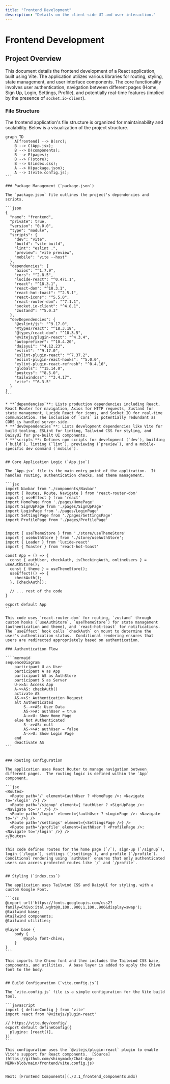 ```yaml
---
title: "Frontend Development"
description: "Details on the client-side UI and user interaction."
---
```


# Frontend Development

<TOC />

## Project Overview

This document details the frontend development of a React application, built using Vite.  The application utilizes various libraries for routing, styling, state management, and user interface components.  The core functionality involves user authentication, navigation between different pages (Home, Sign Up, Login, Settings, Profile), and potentially real-time features (implied by the presence of `socket.io-client`).

### File Structure

The frontend application's file structure is organized for maintainability and scalability.  Below is a visualization of the project structure.

````mermaid
graph TD
    A[frontend] --> B(src);
    B --> C(App.jsx);
    B --> D(components);
    B --> E(pages);
    B --> F(store);
    B --> G(index.css);
    A --> H(package.json);
    A --> I(vite.config.js);
```

### Package Management (`package.json`)

The `package.json` file outlines the project's dependencies and scripts.

```json
{
  "name": "frontend",
  "private": true,
  "version": "0.0.0",
  "type": "module",
  "scripts": {
    "dev": "vite",
    "build": "vite build",
    "lint": "eslint .",
    "preview": "vite preview",
    "mobile": "vite --host"
  },
  "dependencies": {
    "axios": "^1.7.9",
    "cors": "^2.8.5",
    "lucide-react": "^0.471.1",
    "react": "^18.3.1",
    "react-dom": "^18.3.1",
    "react-hot-toast": "^2.5.1",
    "react-icons": "^5.5.0",
    "react-router-dom": "^7.1.1",
    "socket.io-client": "^4.8.1",
    "zustand": "^5.0.3"
  },
  "devDependencies": {
    "@eslint/js": "^9.17.0",
    "@types/react": "^18.3.18",
    "@types/react-dom": "^18.3.5",
    "@vitejs/plugin-react": "^4.3.4",
    "autoprefixer": "^10.4.20",
    "daisyui": "^4.12.23",
    "eslint": "^9.17.0",
    "eslint-plugin-react": "^7.37.2",
    "eslint-plugin-react-hooks": "^5.0.0",
    "eslint-plugin-react-refresh": "^0.4.16",
    "globals": "^15.14.0",
    "postcss": "^8.5.0",
    "tailwindcss": "^3.4.17",
    "vite": "^6.3.5"
  }
}
```

* **`dependencies`**: Lists production dependencies including React, React Router for navigation, Axios for HTTP requests, Zustand for state management, Lucide React for icons, and Socket.IO for real-time communication. The inclusion of `cors` is potentially redundant as CORS is handled server-side.
* **`devDependencies`**: Lists development dependencies like Vite for build tooling, ESLint for linting, Tailwind CSS for styling, and DaisyUI for pre-built UI components.
* **`scripts`**: Defines npm scripts for development (`dev`), building (`build`), linting (`lint`), previewing (`preview`), and a mobile-specific dev command (`mobile`).


## Core Application Logic (`App.jsx`)

The `App.jsx` file is the main entry point of the application.  It handles routing, authentication checks, and theme management.

```jsx
import Navbar from './components/Navbar'
import { Routes, Route, Navigate } from 'react-router-dom'
import { useEffect } from 'react'
import HomePage from './pages/HomePage'
import SignUpPage from './pages/SignUpPage' 
import LoginPage from './pages/LoginPage' 
import SettingsPage from './pages/SettingsPage' 
import ProfilePage from './pages/ProfilePage'


import { useThemeStore } from './store/useThemeStore'
import { useAuthStore } from './store/useAuthStore'; 
import { Loader } from 'lucide-react'
import { Toaster } from 'react-hot-toast'

const App = () => {
  const { authUser, checkAuth, isCheckingAuth, onlineUsers } = useAuthStore();
  const { theme } = useThemeStore();
  useEffect(() => {
    checkAuth();
  }, [checkAuth]);

  // ... rest of the code
}

export default App
```

This code uses `react-router-dom` for routing, `zustand` through custom hooks (`useAuthStore`, `useThemeStore`) for state management (authentication and theme), and `react-hot-toast` for notifications.  The `useEffect` hook calls `checkAuth` on mount to determine the user's authentication status.  Conditional rendering ensures that users are redirected appropriately based on authentication.

### Authentication Flow

````mermaid
sequenceDiagram
    participant U as User
    participant A as App
    participant AS as AuthStore
    participant S as Server
    U->>A: Access App
    A->>AS: checkAuth()
    activate AS
    AS->>S: Authentication Request
    alt Authenticated
        S-->>AS: User Data
        AS->>A: authUser = true
        A->>U: Show Home Page
    else Not Authenticated
        S-->>AS: null
        AS->>A: authUser = false
        A->>U: Show Login Page
    end
    deactivate AS
```


### Routing Configuration

The application uses React Router to manage navigation between different pages.  The routing logic is defined within the `App` component.

```jsx
<Routes>
  <Route path='/' element={authUser ? <HomePage />: <Navigate to='/login' />} />
  <Route path='/signup' element={ !authUser ? <SignUpPage />: <Navigate to='/' />} />
  <Route path='/login' element={!authUser ? <LoginPage />: <Navigate to='/' />} />
  <Route path='/settings' element={<SettingsPage />} />
  <Route path='/profile' element={authUser ? <ProfilePage />: <Navigate to='/login' />} />
</Routes>
```

This code defines routes for the home page (`/`), sign-up (`/signup`), login (`/login`), settings (`/settings`), and profile (`/profile`).  Conditional rendering using `authUser` ensures that only authenticated users can access protected routes like `/` and `/profile`.


## Styling (`index.css`)

The application uses Tailwind CSS and DaisyUI for styling, with a custom Google Font.

```css
@import url('https://fonts.googleapis.com/css2?family=Chivo:ital,wght@0,100..900;1,100..900&display=swap');
@tailwind base;
@tailwind components;
@tailwind utilities;

@layer base {
    body {
        @apply font-chivo;
    }
}
```

This imports the Chivo font and then includes the Tailwind CSS base, components, and utilities.  A base layer is added to apply the Chivo font to the body.


## Build Configuration (`vite.config.js`)

The `vite.config.js` file is a simple configuration for the Vite build tool.

```javascript
import { defineConfig } from 'vite'
import react from '@vitejs/plugin-react'

// https://vite.dev/config/
export default defineConfig({
  plugins: [react()],
})
```

This configuration uses the `@vitejs/plugin-react` plugin to enable Vite's support for React components.  [Source](https://github.com/shinymack/Chat-App-MERN/blob/main/frontend/vite.config.js)


Next: [Frontend Components](./3.1_frontend_components.mdx)